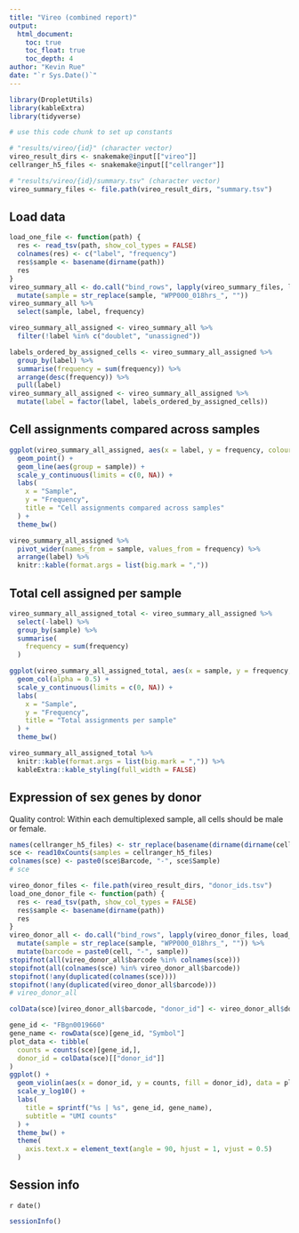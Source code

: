 ```yaml
---
title: "Vireo (combined report)"
output:
  html_document:
    toc: true
    toc_float: true
    toc_depth: 4
author: "Kevin Rue"
date: "`r Sys.Date()`"
---
```


```r
library(DropletUtils)
library(kableExtra)
library(tidyverse)
```

```r
# use this code chunk to set up constants
```

```r
# "results/vireo/{id}" (character vector)
vireo_result_dirs <- snakemake@input[["vireo"]]
cellranger_h5_files <- snakemake@input[["cellranger"]]
```

```r
# "results/vireo/{id}/summary.tsv" (character vector)
vireo_summary_files <- file.path(vireo_result_dirs, "summary.tsv")
```

## Load data

```r
load_one_file <- function(path) {
  res <- read_tsv(path, show_col_types = FALSE)
  colnames(res) <- c("label", "frequency")
  res$sample <- basename(dirname(path))
  res
}
vireo_summary_all <- do.call("bind_rows", lapply(vireo_summary_files, load_one_file)) %>%
  mutate(sample = str_replace(sample, "WPP000_018hrs_", ""))
vireo_summary_all %>%
  select(sample, label, frequency)
```

<!-- Remove doublets and unassigned -->

```r
vireo_summary_all_assigned <- vireo_summary_all %>%
  filter(!label %in% c("doublet", "unassigned"))
```

<!-- Order assigned labels by total frequency -->

```r
labels_ordered_by_assigned_cells <- vireo_summary_all_assigned %>%
  group_by(label) %>%
  summarise(frequency = sum(frequency)) %>%
  arrange(desc(frequency)) %>%
  pull(label)
vireo_summary_all_assigned <- vireo_summary_all_assigned %>%
  mutate(label = factor(label, labels_ordered_by_assigned_cells))
```

## Cell assignments compared across samples

```r
ggplot(vireo_summary_all_assigned, aes(x = label, y = frequency, colour = sample)) +
  geom_point() +
  geom_line(aes(group = sample)) +
  scale_y_continuous(limits = c(0, NA)) +
  labs(
    x = "Sample",
    y = "Frequency",
    title = "Cell assignments compared across samples"
  ) +
  theme_bw()
```

```r
vireo_summary_all_assigned %>% 
  pivot_wider(names_from = sample, values_from = frequency) %>% 
  arrange(label) %>%
  knitr::kable(format.args = list(big.mark = ","))
```

## Total cell assigned per sample

```r
vireo_summary_all_assigned_total <- vireo_summary_all_assigned %>%
  select(-label) %>%
  group_by(sample) %>%
  summarise(
    frequency = sum(frequency)
  )
```

```r
ggplot(vireo_summary_all_assigned_total, aes(x = sample, y = frequency, fill = sample)) +
  geom_col(alpha = 0.5) +
  scale_y_continuous(limits = c(0, NA)) +
  labs(
    x = "Sample",
    y = "Frequency",
    title = "Total assignments per sample"
  ) +
  theme_bw()
```

```r
vireo_summary_all_assigned_total %>%
  knitr::kable(format.args = list(big.mark = ",")) %>% 
  kableExtra::kable_styling(full_width = FALSE)
```

## Expression of sex genes by donor

Quality control: Within each demultiplexed sample, all cells should be male or female.

```r
names(cellranger_h5_files) <- str_replace(basename(dirname(dirname(cellranger_h5_files))), ".+_", "")
sce <- read10xCounts(samples = cellranger_h5_files)
colnames(sce) <- paste0(sce$Barcode, "-", sce$Sample)
# sce
```

```r
vireo_donor_files <- file.path(vireo_result_dirs, "donor_ids.tsv")
load_one_donor_file <- function(path) {
  res <- read_tsv(path, show_col_types = FALSE)
  res$sample <- basename(dirname(path))
  res
}
vireo_donor_all <- do.call("bind_rows", lapply(vireo_donor_files, load_one_donor_file)) %>%
  mutate(sample = str_replace(sample, "WPP000_018hrs_", "")) %>% 
  mutate(barcode = paste0(cell, "-", sample))
stopifnot(all(vireo_donor_all$barcode %in% colnames(sce)))
stopifnot(all(colnames(sce) %in% vireo_donor_all$barcode))
stopifnot(!any(duplicated(colnames(sce))))
stopifnot(!any(duplicated(vireo_donor_all$barcode)))
# vireo_donor_all
```

```r
colData(sce)[vireo_donor_all$barcode, "donor_id"] <- vireo_donor_all$donor_id
```

```r
gene_id <- "FBgn0019660"
gene_name <- rowData(sce)[gene_id, "Symbol"]
plot_data <- tibble(
  counts = counts(sce)[gene_id,],
  donor_id = colData(sce)[["donor_id"]]
)
ggplot() +
  geom_violin(aes(x = donor_id, y = counts, fill = donor_id), data = plot_data, scale = "width") +
  scale_y_log10() +
  labs(
    title = sprintf("%s | %s", gene_id, gene_name),
    subtitle = "UMI counts"
  ) +
  theme_bw() +
  theme(
    axis.text.x = element_text(angle = 90, hjust = 1, vjust = 0.5)
  )
```

## Session info

`r date()`

```r
sessionInfo()
```
